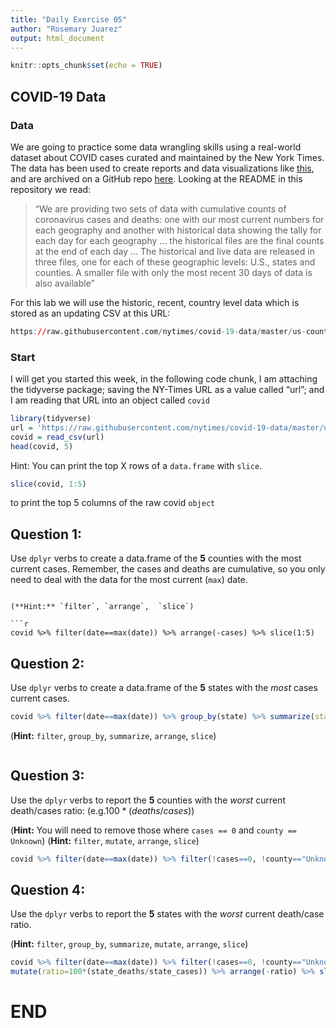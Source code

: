 ```yaml
---
title: "Daily Exercise 05"
author: "Rosemary Juarez"
output: html_document
---
```


```r
knitr::opts_chunk$set(echo = TRUE)
```

## COVID-19 Data

### Data

We are going to practice some data wrangling skills using a real-world dataset about COVID cases curated and maintained by the New York Times. The data has been used to create reports and data visualizations like [this](https://www.nytimes.com/interactive/2020/us/coronavirus-spread.html?referringSource=articleShare), and are archived on a GitHub repo [here](https://github.com/nytimes/covid-19-data). Looking at the README in this repository we read:

> "We are providing two sets of data with cumulative counts of coronavirus cases and deaths: one with our most current numbers for each geography and another with historical data showing the tally for each day for each geography ... the historical files are the final counts at the end of each day ... The historical and live data are released in three files, one for each of these geographic levels: U.S., states and counties. A smaller file with only the most recent 30 days of data is also available"

For this lab we will use the historic, recent, country level data which is stored as an updating CSV at this URL:


```r
https://raw.githubusercontent.com/nytimes/covid-19-data/master/us-counties-recent.csv
```

### Start

I will get you started this week, in the following code chunk, I am attaching the tidyverse package; saving the NY-Times URL as a value called "url"; and I am reading that URL into an object called `covid`

```r
library(tidyverse)
url = 'https://raw.githubusercontent.com/nytimes/covid-19-data/master/us-counties-recent.csv'
covid = read_csv(url)
head(covid, 5)
```

Hint: You can print the top X rows of a `data.frame` with `slice`.

```r
slice(covid, 1:5)
```

to print the top 5 columns of the raw covid `object` 

## Question 1: 

Use `dplyr` verbs to  create a data.frame of the **5** counties with the most current cases. Remember, the cases and deaths are cumulative, so you only need to deal with the data for the most current (`max`) date.
```

(**Hint:** `filter`, `arrange`,  `slice`)

```r
covid %>% filter(date==max(date)) %>% arrange(-cases) %>% slice(1:5)

```

 

## Question 2: 

Use `dplyr` verbs to create a data.frame of the **5** states with the _most_ cases current cases. 
```r
covid %>% filter(date==max(date)) %>% group_by(state) %>% summarize(state_cases=sum(cases)) %>% arrange(-state_cases) %>% slice(1:5)
```

(**Hint:** `filter`, `group_by`, `summarize`, `arrange`, `slice`)

```r

```

## Question 3: 

Use the `dplyr` verbs to report the **5** counties with the _worst_ current death/cases ratio: (e.g.$100* (deaths/cases)$)

(**Hint:** You will need to remove those where `cases == 0` and `county == Unknown`)
(**Hint:** `filter`, `mutate`, `arrange`, `slice`)

```r
covid %>% filter(date==max(date)) %>% filter(!cases==0, !county=="Unknown") %>% mutate(ratio=100*(deaths/cases)) %>% arrange(-ratio) %>% slice(1:5)
```

## Question 4: 

Use the `dplyr` verbs to report the **5** states with the _worst_ current death/case ratio.

(**Hint:** `filter`, `group_by`, `summarize`, `mutate`, `arrange`, `slice`)

```r
covid %>% filter(date==max(date)) %>% filter(!cases==0, !county=="Unknown") %>% group_by(state) %>% summarize(state_cases=sum(cases), state_deaths=sum(deaths)) %>%
mutate(ratio=100*(state_deaths/state_cases)) %>% arrange(-ratio) %>% slice(1:5)
```

# END



